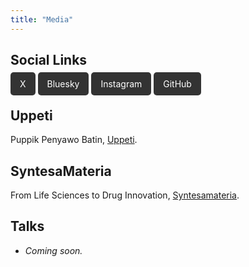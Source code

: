 ```yaml
---
title: "Media"
---
```


## Social Links

<a href="https://x.com/lk01sg" target="_blank" style="padding:10px 15px; background:#333; color:white; border-radius:5px; text-decoration:none;">X</a>
<a href="https://bsky.app/profile/lk01sg.bsky.social" target="_blank" style="padding:10px 15px; background:#333; color:white; border-radius:5px; text-decoration:none;">Bluesky</a>
<a href="https://www.instagram.com/lk01sg" target="_blank" style="padding:10px 15px; background:#333; color:white; border-radius:5px; text-decoration:none;">Instagram</a>
<a href="https://github.com/lk01sg" target="_blank" style="padding:10px 15px; background:#333; color:white; border-radius:5px; text-decoration:none;">GitHub</a>

## Uppeti
Puppik Penyawo Batin, [Uppeti](https://uppeti.substack.com).

## SyntesaMateria
From Life Sciences to Drug Innovation, [Syntesamateria](https://syntesamateria.substack.com).

## Talks
- *Coming soon.*
